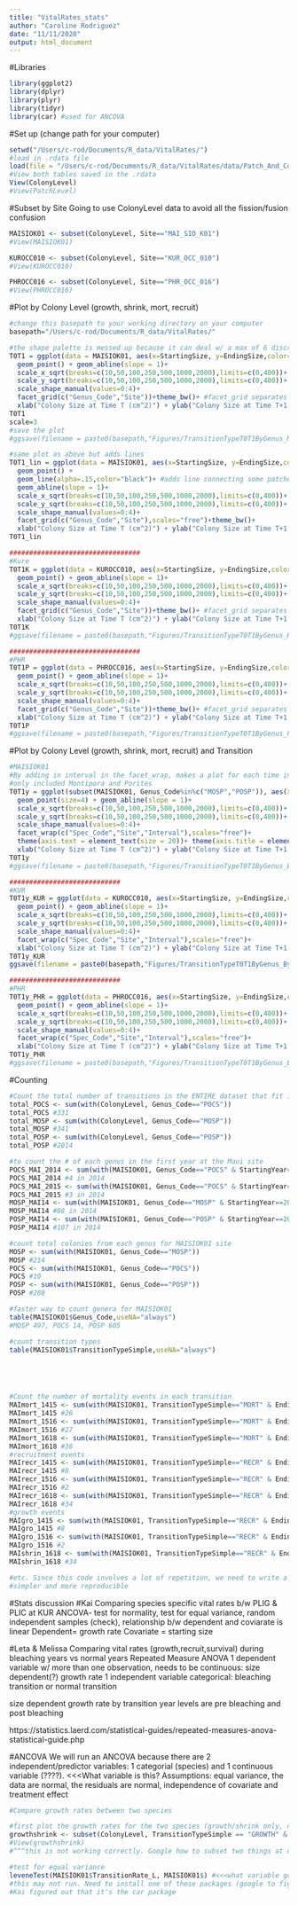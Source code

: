 ```yaml
---
title: "VitalRates_stats"
author: "Caroline Rodriguez"
date: "11/11/2020"
output: html_document
---
```


#Libraries
```r
library(ggplot2)
library(dplyr)
library(plyr)
library(tidyr)
library(car) #used for ANCOVA
```

#Set up (change path for your computer)
```r
setwd("/Users/c-rod/Documents/R_data/VitalRates/")
#load in .rdata file
load(file = "/Users/c-rod/Documents/R_data/VitalRates/data/Patch_And_Colony_Data_20201103.rdata")
#View both tables saved in the .rdata
View(ColonyLevel)
#View(PatchLevel)

```


#Subset by Site
Going to use ColonyLevel data to avoid all the fission/fusion confusion
```r
MAISIOK01 <- subset(ColonyLevel, Site=="MAI_SIO_K01")
#View(MAISIOK01)

KUROCC010 <- subset(ColonyLevel, Site=="KUR_OCC_010")
#View(KUROCC010)

PHROCC016 <- subset(ColonyLevel, Site=="PHR_OCC_016")
#View(PHROCC016)

```


#Plot by Colony Level (growth, shrink, mort, recruit)
```r
#change this basepath to your working directory on your computer
basepath="/Users/c-rod/Documents/R_data/VitalRates/"

#the shape palette is messed up because it can deal w/ a max of 6 discrete values and we have 53 b/c all the fissiongrowthfusion, growthfissionfission, etc. Instead used the TransitionTypeSimple (growth,shrink,mort, recr)
T0T1 = ggplot(data = MAISIOK01, aes(x=StartingSize, y=EndingSize,color=TransitionTypeSimple,shape=TransitionTypeSimple)) + 
  geom_point() + geom_abline(slope = 1)+
  scale_x_sqrt(breaks=c(10,50,100,250,500,1000,2000),limits=c(0,400))+ #log transform x axis
  scale_y_sqrt(breaks=c(10,50,100,250,500,1000,2000),limits=c(0,400))+
  scale_shape_manual(values=0:4)+
  facet_grid(c("Genus_Code","Site"))+theme_bw()+ #facet_grid separates by Genus Code (makes 3 verticle plots) and Site (makes horizontal plots)
  xlab("Colony Size at Time T (cm^2)") + ylab("Colony Size at Time T+1 (cm^2)")
T0T1
scale=3
#save the plot
#ggsave(filename = paste0(basepath,"Figures/TransitionTypeT0T1ByGenus_MAIK01.png"),plot=T0T1,width=6*scale,height=scale*3)

#same plot as above but adds lines
T0T1_lin = ggplot(data = MAISIOK01, aes(x=StartingSize, y=EndingSize,color=TransitionTypeSimple,shape=TransitionTypeSimple,group=ColonyID)) + 
  geom_point() + 
  geom_line(alpha=.15,color="black")+ #adds line connecting some patches
  geom_abline(slope = 1)+
  scale_x_sqrt(breaks=c(10,50,100,250,500,1000,2000),limits=c(0,400))+ 
  scale_y_sqrt(breaks=c(10,50,100,250,500,1000,2000),limits=c(0,400))+
  scale_shape_manual(values=0:4)+
  facet_grid(c("Genus_Code","Site"),scales="free")+theme_bw()+
  xlab("Colony Size at Time T (cm^2)") + ylab("Colony Size at Time T+1 (cm^2)")
T0T1_lin

#################################
#Kure
T0T1K = ggplot(data = KUROCC010, aes(x=StartingSize, y=EndingSize,color=TransitionTypeSimple,shape=TransitionTypeSimple)) + 
  geom_point() + geom_abline(slope = 1)+
  scale_x_sqrt(breaks=c(10,50,100,250,500,1000,2000),limits=c(0,400))+ #log transform x axis
  scale_y_sqrt(breaks=c(10,50,100,250,500,1000,2000),limits=c(0,400))+
  scale_shape_manual(values=0:4)+
  facet_grid(c("Genus_Code","Site"))+theme_bw()+ #facet_grid separates by Genus Code (makes 3 verticle plots) and Site (makes horizontal plots)
  xlab("Colony Size at Time T (cm^2)") + ylab("Colony Size at Time T+1 (cm^2)")
T0T1K
#ggsave(filename = paste0(basepath,"Figures/TransitionTypeT0T1ByGenus_KUR.png"),plot=T0T1K,width=6*scale,height=scale*3)

#################################
#PHR
T0T1P = ggplot(data = PHROCC016, aes(x=StartingSize, y=EndingSize,color=TransitionTypeSimple,shape=TransitionTypeSimple)) + 
  geom_point() + geom_abline(slope = 1)+
  scale_x_sqrt(breaks=c(10,50,100,250,500,1000,2000),limits=c(0,400))+ #log transform x axis
  scale_y_sqrt(breaks=c(10,50,100,250,500,1000,2000),limits=c(0,400))+
  scale_shape_manual(values=0:4)+
  facet_grid(c("Genus_Code","Site"))+theme_bw()+ #facet_grid separates by Genus Code (makes 3 verticle plots) and Site (makes horizontal plots)
  xlab("Colony Size at Time T (cm^2)") + ylab("Colony Size at Time T+1 (cm^2)")
T0T1P
#ggsave(filename = paste0(basepath,"Figures/TransitionTypeT0T1ByGenus_PHR.png"),plot=T0T1P,width=6*scale,height=scale*3)

```

#Plot by Colony Level (growth, shrink, mort, recruit) and Transition
```r
#MAISIOK01
#By adding in interval in the facet_wrap, makes a plot for each time interval
#only included Montipora and Porites
T0T1y = ggplot(subset(MAISIOK01, Genus_Code%in%c("MOSP","POSP")), aes(x=StartingSize, y=EndingSize,color=TransitionTypeSimple,shape=TransitionTypeSimple)) + 
  geom_point(size=4) + geom_abline(slope = 1)+
  scale_x_sqrt(breaks=c(10,50,100,250,500,1000,2000),limits=c(0,400))+ #log transform x axis
  scale_y_sqrt(breaks=c(10,50,100,250,500,1000,2000),limits=c(0,400))+
  scale_shape_manual(values=0:4)+
  facet_wrap(c("Spec_Code","Site","Interval"),scales="free")+ 
  theme(axis.text = element_text(size = 20))+ theme(axis.title = element_text(size = 20))+ theme(legend.text = element_text(size = 20))+ theme(legend.title = element_text(size = 26))+
  xlab("Colony Size at Time T (cm^2)") + ylab("Colony Size at Time T+1 (cm^2)")
T0T1y
#ggsave(filename = paste0(basepath,"Figures/TransitionTypeT0T1ByGenus_ByYear_MAI2.png"),plot=T0T1y,width=8*scale,height=scale*5)

############################
#KUR
T0T1y_KUR = ggplot(data = KUROCC010, aes(x=StartingSize, y=EndingSize,color=TransitionTypeSimple,shape=TransitionTypeSimple)) + 
  geom_point() + geom_abline(slope = 1)+
  scale_x_sqrt(breaks=c(10,50,100,250,500,1000,2000),limits=c(0,400))+ #log transform x axis
  scale_y_sqrt(breaks=c(10,50,100,250,500,1000,2000),limits=c(0,400))+
  scale_shape_manual(values=0:4)+
  facet_wrap(c("Spec_Code","Site","Interval"),scales="free")+
  xlab("Colony Size at Time T (cm^2)") + ylab("Colony Size at Time T+1 (cm^2)")
T0T1y_KUR
ggsave(filename = paste0(basepath,"Figures/TransitionTypeT0T1ByGenus_ByYear_KUR.png"),plot=T0T1y_KUR,width=8*scale,height=scale*5)

############################
#PHR
T0T1y_PHR = ggplot(data = PHROCC016, aes(x=StartingSize, y=EndingSize,color=TransitionTypeSimple,shape=TransitionTypeSimple)) + 
  geom_point() + geom_abline(slope = 1)+
  scale_x_sqrt(breaks=c(10,50,100,250,500,1000,2000),limits=c(0,400))+ #log transform x axis
  scale_y_sqrt(breaks=c(10,50,100,250,500,1000,2000),limits=c(0,400))+
  scale_shape_manual(values=0:4)+
  facet_wrap(c("Spec_Code","Site","Interval"),scales="free")+
  xlab("Colony Size at Time T (cm^2)") + ylab("Colony Size at Time T+1 (cm^2)")
T0T1y_PHR
#ggsave(filename = paste0(basepath,"Figures/TransitionTypeT0T1ByGenus_ByYear_PHR.png"),plot=T0T1y_PHR,width=8*scale,height=scale*5)

```


#Counting
```r
#Count the total number of transitions in the ENTIRE dataset that fit into the POCS, POSP, or MOSP genus category
total_POCS <- sum(with(ColonyLevel, Genus_Code=="POCS"))
total_POCS #331
total_MOSP <- sum(with(ColonyLevel, Genus_Code=="MOSP"))
total_MOSP #341
total_POSP <- sum(with(ColonyLevel, Genus_Code=="POSP"))
total_POSP #2014

#to count the # of each genus in the first year at the Maui site
POCS_MAI_2014 <- sum(with(MAISIOK01, Genus_Code=="POCS" & StartingYear==2014))
POCS_MAI_2014 #4 in 2014
POCS_MAI_2015 <- sum(with(MAISIOK01, Genus_Code=="POCS" & StartingYear==2015))
POCS_MAI_2015 #3 in 2014
MOSP_MAI14 <- sum(with(MAISIOK01, Genus_Code=="MOSP" & StartingYear==2014))
MOSP_MAI14 #88 in 2014
POSP_MAI14 <- sum(with(MAISIOK01, Genus_Code=="POSP" & StartingYear==2014))
POSP_MAI14 #107 in 2014

#count total colonies from each genus for MAISIOK01 site
MOSP <- sum(with(MAISIOK01, Genus_Code=="MOSP"))
MOSP #214
POCS <- sum(with(MAISIOK01, Genus_Code=="POCS"))
POCS #10
POSP <- sum(with(MAISIOK01, Genus_Code=="POSP"))
POSP #288

#faster way to count genera for MAISIOK01
table(MAISIOK01$Genus_Code,useNA="always")
#MOSP 497, POCS 14, POSP 605

#count transition types
table(MAISIOK01$TransitionTypeSimple,useNA="always")





#Count the number of mortality events in each transition
MAImort_1415 <- sum(with(MAISIOK01, TransitionTypeSimple=="MORT" & EndingYear==2015))
MAImort_1415 #26
MAImort_1516 <- sum(with(MAISIOK01, TransitionTypeSimple=="MORT" & EndingYear==2016))
MAImort_1516 #27
MAImort_1618 <- sum(with(MAISIOK01, TransitionTypeSimple=="MORT" & EndingYear==2018))
MAImort_1618 #36
#recruitment events
MAIrecr_1415 <- sum(with(MAISIOK01, TransitionTypeSimple=="RECR" & EndingYear==2015))
MAIrecr_1415 #8
MAIrecr_1516 <- sum(with(MAISIOK01, TransitionTypeSimple=="RECR" & EndingYear==2016))
MAIrecr_1516 #2
MAIrecr_1618 <- sum(with(MAISIOK01, TransitionTypeSimple=="RECR" & EndingYear==2018))
MAIrecr_1618 #34
#growth events
MAIgro_1415 <- sum(with(MAISIOK01, TransitionTypeSimple=="RECR" & EndingYear==2015))
MAIgro_1415 #8
MAIgro_1516 <- sum(with(MAISIOK01, TransitionTypeSimple=="RECR" & EndingYear==2016))
MAIgro_1516 #2
MAIshrin_1618 <- sum(with(MAISIOK01, TransitionTypeSimple=="RECR" & EndingYear==2018))
MAIshrin_1618 #34

#etc. Since this code involves a lot of repetition, we need to write a loop to make our script
#simpler and more reproducible

```
#Stats discussion
#Kai
Comparing species specific vital rates b/w PLIG & PLIC at KUR
ANCOVA- test for normality, test for equal variance, random independent samples (check), relationship b/w dependent and coviarate is linear
Dependent= growth rate
Covariate = starting size


#Leta & Melissa
Comparing vital rates (growth,recruit,survival) during bleaching years vs normal years
Repeated Measure ANOVA
1 dependent variable w/ more than one observation, needs to be continuous: size dependent(?) growth rate
1 independent variable categorical: bleaching transition or normal transition

size dependent growth rate by transition year
levels are pre bleaching and post bleaching

https://statistics.laerd.com/statistical-guides/repeated-measures-anova-statistical-guide.php



#ANCOVA 
We will run an ANCOVA because there are 2 independent/predictor variables: 1 categorial (species) and 1 continuous variable (????). <<<What variable is this?
Assumptions: equal variance, the data are normal, the residuals are normal, independence of covariate and treatment effect
```r
#Compare growth rates between two species

#first plot the growth rates for the two species (growth/shrink only, no recruitment or mortality)
growthshrink <- subset(ColonyLevel, TransitionTypeSimple == "GROWTH" & TransitionTypeSimple == "SHRINK")
#View(growthshrink)
#^^^this is not working correctly. Google how to subset two things at once

#test for equal variance
leveneTest(MAISIOK01$TransitionRate_L, MAISIOK01$) #<<<what variable goes here?
#this may not run. Need to install one of these packages (google to figure out which one: ggpubr,sjstats,car,multcomp)
#Kai figured out that it's the car package

```





